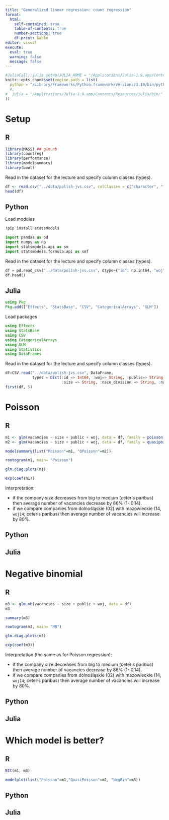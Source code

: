 ```yaml
---
title: "Generalized linear regression: count regression"
format: 
  html:
    self-contained: true
    table-of-contents: true
    number-sections: true
    df-print: kable
editor: visual
execute: 
  eval: true
  warning: false
  message: false
---
```


```r
#JuliaCall::julia_setup(JULIA_HOME = "/Applications/Julia-1.9.app/Contents/Resources/julia/bin/")
knitr::opts_chunk$set(engine.path = list(
  python = "/Library/Frameworks/Python.framework/Versions/3.10/bin/python3.10"
  #,
#  julia = "/Applications/Julia-1.9.app/Contents/Resources/julia/bin/"
))
```


# Setup

::: panel-tabset
## R

```r
library(MASS) ## glm.nb
library(countreg)
library(performance)
library(modelsummary)
library(boot)
```

Read in the dataset for the lecture and specify column classes (types).

```r
df <- read.csv("../data/polish-jvs.csv", colClasses = c("character", "factor", rep("character", 4), "numeric"))
head(df)
```

## Python

Load modules

```bash
!pip install statsmodels 
```

```python
import pandas as pd
import numpy as np
import statsmodels.api as sm
import statsmodels.formula.api as smf
```

Read in the dataset for the lecture and specify column classes (types).

```python
df = pd.read_csv("../data/polish-jvs.csv", dtype={"id": np.int64, "woj":str, "public":str,"size": str, "nace_division": str, "nace": str})
df.head()
```

## Julia

```julia
using Pkg
Pkg.add(["Effects", "StatsBase", "CSV", "CategoricalArrays", "GLM"])
```

Load packages

```julia
using Effects
using StatsBase
using CSV
using CategoricalArrays
using GLM
using Statistics
using DataFrames
```

Read in the dataset for the lecture and specify column classes (types).

```julia
df=CSV.read("../data/polish-jvs.csv", DataFrame, 
            types = Dict(:id => Int64, :woj=> String, :public=> String, 
                         :size => String, :nace_division => String, :nace => String));
first(df, 5)
```

:::

# Poisson

::: panel-tabset
## R

```r
m1 <- glm(vacancies ~ size + public + woj, data = df, family = poisson())
m2 <- glm(vacancies ~ size + public + woj, data = df, family = quasipoisson())
```

```r
modelsummary(list("Poisson"=m1, "QPoisson"=m2))
```


```r
rootogram(m1, main= "Poisson")
```

```r
glm.diag.plots(m1)
```

```r
exp(coef(m1))
```
Interpretation:

+ if the company size decreases from big to medium (ceteris paribus) then average number of vacancies decrease by 86% (1- 0.14).
+ if we compare companies from dolnośląskie (02) with mazowieckie (14, `woj14`; ceteris paribus) then average number of vacancies will increase by 80%.

## Python

## Julia

:::


# Negative binomial

::: panel-tabset
## R

```r
m3 <- glm.nb(vacancies ~ size + public + woj, data = df)
m3
```

```r
summary(m3)
```

```r
rootogram(m3, main= "NB")
```

```r
glm.diag.plots(m3)
```

```r
exp(coef(m3))
```

Interpretation (the same as for Poisson regression):

+ if the company size decreases from big to medium (ceteris paribus) then average number of vacancies decrease by 86% (1- 0.14).
+ if we compare companies from dolnośląskie (02) with mazowieckie (14, `woj14`; ceteris paribus) then average number of vacancies will increase by 80%.


## Python

## Julia

:::


# Which model is better?

::: panel-tabset
## R

```r
BIC(m1, m3)
```

```r
modelplot(list("Poisson"=m1,"QuasiPoisson"=m2, "NegBin"=m3))
```


## Python

## Julia

:::
